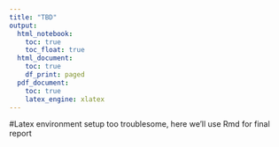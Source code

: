 ```yaml
---
title: "TBD"
output:
  html_notebook:
    toc: true
    toc_float: true
  html_document:
    toc: true
    df_print: paged
  pdf_document:
    toc: true
    latex_engine: xlatex
---
```


#Latex environment setup too troublesome, here we'll use Rmd for final report


```r

```
